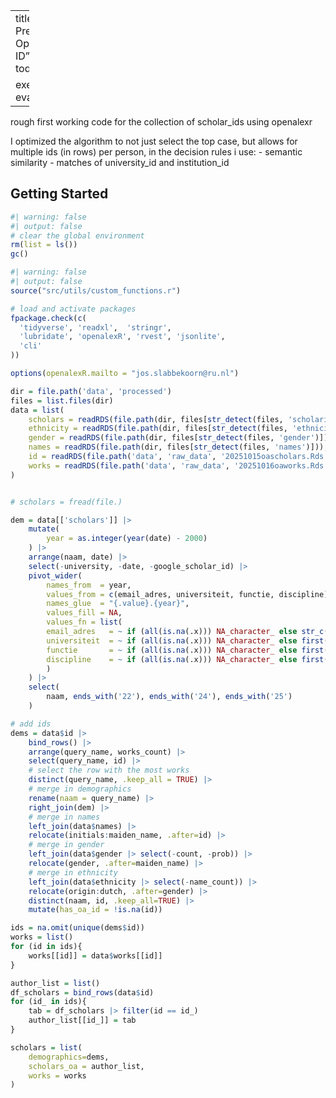 
---
title: "Data Preparation OpenAlex-ID"
date: today

execute: 
  eval: false
---

:::{.callout-tip}
rough first working code for the collection of scholar_ids using openalexr

I optimized the algorithm to not just select the top case, but allows for
multiple ids (in rows) per person, in the decision rules i use:
- semantic similarity
- matches of university_id and institution_id
:::

## Getting Started

```r
#| warning: false
#| output: false
# clear the global environment
rm(list = ls())
gc()
```

```r
#| warning: false
#| output: false
source("src/utils/custom_functions.r")

# load and activate packages
fpackage.check(c(
  'tidyverse', 'readxl',  'stringr', 
  'lubridate', 'openalexR', 'rvest', 'jsonlite',
  'cli'
))

options(openalexR.mailto = "jos.slabbekoorn@ru.nl")
```


```r
dir = file.path('data', 'processed')
files = list.files(dir)
data = list(
    scholars = readRDS(file.path(dir, files[str_detect(files, 'scholarid')])),
    ethnicity = readRDS(file.path(dir, files[str_detect(files, 'ethnicity')])),
    gender = readRDS(file.path(dir, files[str_detect(files, 'gender')])),
    names = readRDS(file.path(dir, files[str_detect(files, 'names')])),
    id = readRDS(file.path('data', 'raw_data', '20251015oascholars.Rds')),
    works = readRDS(file.path('data', 'raw_data', '20251016oaworks.Rds'))
)


# scholars = fread(file.)
```


```r
dem = data[['scholars']] |>
    mutate(
        year = as.integer(year(date) - 2000)
    ) |>
    arrange(naam, date) |>
    select(-university, -date, -google_scholar_id) |>
    pivot_wider(
        names_from  = year,
        values_from = c(email_adres, universiteit, functie, discipline),
        names_glue  = "{.value}.{year}",
        values_fill = NA,
        values_fn = list(
        email_adres   = ~ if (all(is.na(.x))) NA_character_ else str_c(unique(na.omit(.x)), collapse = "; "),
        universiteit  = ~ if (all(is.na(.x))) NA_character_ else first(na.omit(.x)),
        functie       = ~ if (all(is.na(.x))) NA_character_ else first(na.omit(.x)),
        discipline    = ~ if (all(is.na(.x))) NA_character_ else first(na.omit(.x))
        )
    ) |>
    select(
        naam, ends_with('22'), ends_with('24'), ends_with('25')
    )
```


```r
# add ids
dems = data$id |>
    bind_rows() |>
    arrange(query_name, works_count) |>
    select(query_name, id) |>
    # select the row with the most works
    distinct(query_name, .keep_all = TRUE) |>
    # merge in demographics
    rename(naam = query_name) |>
    right_join(dem) |>
    # merge in names
    left_join(data$names) |>
    relocate(initials:maiden_name, .after=id) |>
    # merge in gender
    left_join(data$gender |> select(-count, -prob)) |>
    relocate(gender, .after=maiden_name) |>
    # merge in ethnicity
    left_join(data$ethnicity |> select(-name_count)) |>
    relocate(origin:dutch, .after=gender) |>
    distinct(naam, id, .keep_all=TRUE) |>
    mutate(has_oa_id = !is.na(id))

```


```r

ids = na.omit(unique(dems$id))
works = list()
for (id in ids){
    works[[id]] = data$works[[id]]
}

```


```r
author_list = list()
df_scholars = bind_rows(data$id)
for (id_ in ids){
    tab = df_scholars |> filter(id == id_)
    author_list[[id_]] = tab
}
```


```r
scholars = list(
    demographics=dems, 
    scholars_oa = author_list,
    works = works
)
```
